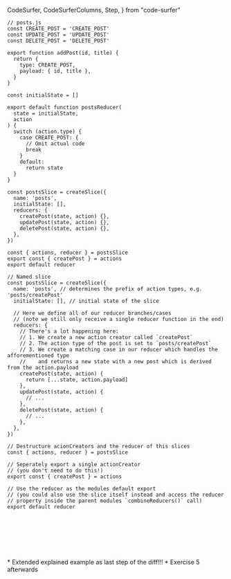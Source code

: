 CodeSurfer,
CodeSurferColumns,
Step,
} from "code-surfer"


<CodeSurfer>

```tsx title="Redux slices (ducks)" subtitle="Prior to RTK"
// posts.js
const CREATE_POST = 'CREATE_POST'
const UPDATE_POST = 'UPDATE_POST'
const DELETE_POST = 'DELETE_POST'

export function addPost(id, title) {
  return {
    type: CREATE_POST,
    payload: { id, title },
  }
}

const initialState = []

export default function postsReducer(
  state = initialState,
  action
) {
  switch (action.type) {
    case CREATE_POST: {
      // Omit actual code
      break
    }
    default:
      return state
  }
}
```

```tsx title="Redux slices (ducks)" subtitle="With createSlice()"
const postsSlice = createSlice({
  name: 'posts',
  initialState: [],
  reducers: {
    createPost(state, action) {},
    updatePost(state, action) {},
    deletePost(state, action) {},
  },
})

const { actions, reducer } = postsSlice
export const { createPost } = actions
export default reducer
```

```tsx title="Redux slices (ducks)"
// Named slice
const postsSlice = createSlice({
  name: 'posts', // determines the prefix of action types, e.g. 'posts/createPost'
  initialState: [], // initial state of the slice

  // Here we define all of our reducer branches/cases
  // (note we still only receive a single reducer function in the end)
  reducers: {
    // There's a lot happening here:
    // 1. We create a new action creator called `createPost`
    // 2. The action type of the post is set to `posts/createPost`
    // 3. We create a matching case in our reducer which handles the afforementioned type
    //    and returns a new state with a new post which is derived from the action.payload
    createPost(state, action) {
      return [...state, action.payload]
    },
    updatePost(state, action) {
      // ...
    },
    deletePost(state, action) {
      // ...
    },
  },
})

// Destructure acionCreators and the reducer of this slices
const { actions, reducer } = postsSlice

// Seperately export a single actionCreator
// (you don't need to do this!)
export const { createPost } = actions

// Use the reducer as the modules default export
// (you could also use the slice itself instead and access the reducer
// property inside the parent modules `combineReducers()` call)
export default reducer
```

```diff 1:3

```

```diff 4

```

```diff 6:8

```

```diff 9:16

```

```diff 26:27

```

```diff 28:31

```

```diff 33:36

```

</CodeSurfer>

<Notes>
* Extended explained example as last step of the diff!!!
* Exercise 5 afterwards
</Notes>
